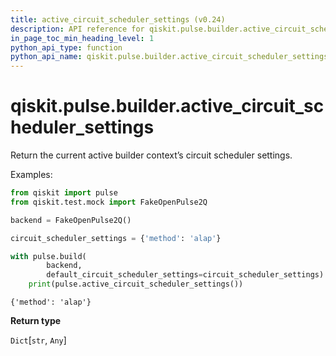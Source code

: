 ```yaml
---
title: active_circuit_scheduler_settings (v0.24)
description: API reference for qiskit.pulse.builder.active_circuit_scheduler_settings in qiskit v0.24
in_page_toc_min_heading_level: 1
python_api_type: function
python_api_name: qiskit.pulse.builder.active_circuit_scheduler_settings
---
```


<span id="qiskit-pulse-builder-active-circuit-scheduler-settings" />

# qiskit.pulse.builder.active\_circuit\_scheduler\_settings

<Function id="qiskit.pulse.builder.active_circuit_scheduler_settings" isDedicatedPage={true} github="https://github.com/qiskit/qiskit/tree/stable/0.16/qiskit/pulse/builder.py" signature="active_circuit_scheduler_settings()">
  Return the current active builder context’s circuit scheduler settings.

  Examples:

  ```python
  from qiskit import pulse
  from qiskit.test.mock import FakeOpenPulse2Q

  backend = FakeOpenPulse2Q()

  circuit_scheduler_settings = {'method': 'alap'}

  with pulse.build(
          backend,
          default_circuit_scheduler_settings=circuit_scheduler_settings):
      print(pulse.active_circuit_scheduler_settings())
  ```

  ```
  {'method': 'alap'}
  ```

  **Return type**

  `Dict`\[`str`, `Any`]
</Function>

